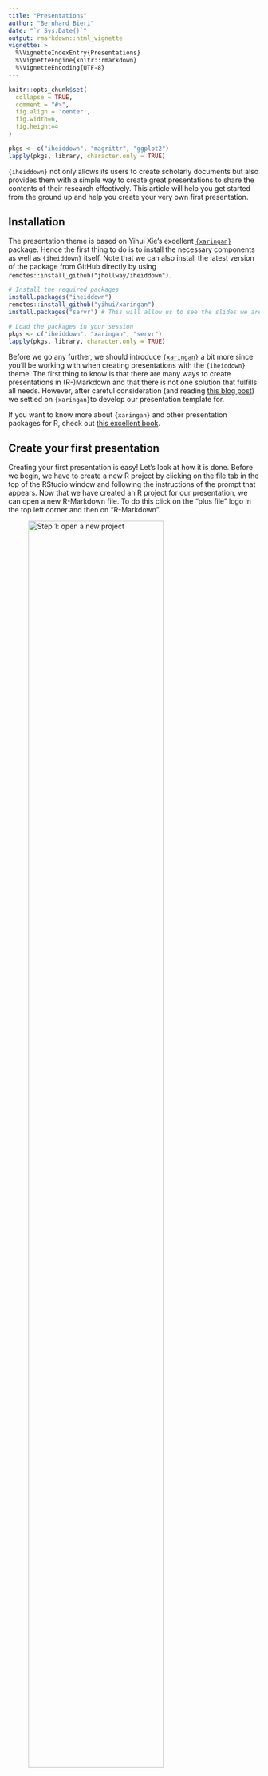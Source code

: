 ```yaml
---
title: "Presentations"
author: "Bernhard Bieri"
date: "`r Sys.Date()`"
output: rmarkdown::html_vignette
vignette: >
  %\VignetteIndexEntry{Presentations}
  %\VignetteEngine{knitr::rmarkdown}
  %\VignetteEncoding{UTF-8}
---
```


```r
knitr::opts_chunk$set(
  collapse = TRUE,
  comment = "#>",
  fig.align = 'center',
  fig.width=6,
  fig.height=4
)
```

```r
pkgs <- c("iheiddown", "magrittr", "ggplot2")
lapply(pkgs, library, character.only = TRUE)
```

`{iheiddown}` not only allows its users to create scholarly documents but also
provides them with a simple way to create great presentations to share the
contents of their research effectively. This article will help you get started
from the ground up and help you create your very own first presentation.

## Installation

The presentation theme is based on Yihui Xie's excellent
[`{xaringan}`](https://github.com/yihui/xaringan) package. Hence the first thing
to do is to install the necessary components as well as `{iheiddown}` itself.
Note that we can also install the latest version of the package from GitHub
directly by using `remotes::install_github("jhollway/iheiddown")`.

```r
# Install the required packages
install.packages("iheiddown")
remotes::install_github("yihui/xaringan")
install.packages("servr") # This will allow us to see the slides we are editing

# Load the packages in your session
pkgs <- c("iheiddown", "xaringan", "servr")
lapply(pkgs, library, character.only = TRUE)
```

Before we go any further, we should introduce
[`{xaringan}`](https://github.com/yihui/xaringan) a bit more since you'll be
working with when creating presentations with the `{iheiddown}` theme.
The first thing to know is that there are many ways to create presentations in
(R-)Markdown and that there is not one solution that fulfills all needs.
However, after careful consideration (and reading
[this blog post](https://yihui.org/en/2017/08/why-xaringan-remark-js/)) we
settled on `{xaringan}`to develop our presentation template for.

If you want to know more about `{xaringan}` and other presentation packages for
R, check out
[this excellent book](https://bookdown.org/yihui/rmarkdown/xaringan.html).

## Create your first presentation

Creating your first presentation is easy! Let's look at how it is done. Before
we begin, we have to create a new R project by clicking on the file tab in the
top of the RStudio window and following the instructions of the prompt that
appears. Now that we have created an R project for our presentation, we can open
a new R-Markdown file. To do this click on the "plus file" logo in the top left
corner and then on "R-Markdown".

![Step 1: open a new project](images/presentations/0_Open_Project.PNG){width="80%"}

After you have done this, a little pop-up helper will appear. The first thing we
will do is to select the `{iheiddown}` template for our presentation. To do so,
click on the "From Template" option on the left and select the
"Presentation {iheiddown}" template. Now give your presentation a name and click
on "OK".

![Step 2: select the template](images/presentations/1_Select_Template.PNG){width="80%"}

Congrats! You just created your first presentation!

Hold on, this doesn't look anything like slides!? To see your slides,
you have to "knit" the code by clicking on the little "knit" button on the
presentation.Rmd file. This will run all the code chunks and convert
the markdown code to an HTML presentation that you will be able to share with
your audience.

Take a moment to flick through the slides to get acquainted with the
`{R-markdown}` syntax and to get a feel of the possibilities of `{xaringan}` and
the `{iheiddown}` theme. These slides are as much a tutorial as this vignette!


## Edit your presentation

This section will focus on giving you an overview of what a `{xaringan}`
presentation is comprised of and give you a few tips and tricks to edit your
presentations.

### Your first edit

As you may have noticed by now, `{xaringan}` presentations are not quite like
more traditional WYSIWYG (what you see is what you get) presentation tools like
PowerPoint. In short, you write in the R-markdown file, define style classes in
the CSS files and create macros in the JavaScript file. This is all a bit
confusing isn't it? Thankfully, there is a way to vizualise your edits easily in
real time!

```r
# Install/Load the servr package if you haven't done it already
install.packages("servr")
library(servr)

# Serve your {xaringan} presentation to see live updates when you edit
iheiddown::preview_realtime()

# Close the connection to the live rendering when you're done
iheiddown::preview_stop()
```

`{xaringan}` includes a handy function called `inf_mr()` which will work in
concert with the `{servr}` package to render your sites locally and update them
as soon as you save your markdown document. We simply wrapped these functions
inside the more convenient `{iheiddown}` versions: `preview_realtime()` and
`preview_stop()`. This makes it a lot easier to edit your slides!

### The different elements of a `{xaringan}` presentation

`{xaringan}` presentations are comprised of three main components:

- The main .Rmd file for raw content
- The CSS file for style and layout options
- The macros.js file for handy functions

The main .Rmd file will be the core of your presentation, since it is where you
will write the text, run R code chunks, and [display gifs](https://www.bbc.com/culture/article/20170825-how-the-gif-won-the-internet)
to entertain your audience.

The CSS file contains all the styling options that will be used to display the
the content of the `.Rmd` file in a nice manner. This file contains the
definitions of all the classes we use in the presentation.

Finally, the `macros.js` file specifies small functions used for specific cases.
An example of a macro would be the inclusion of
[Emily Riederer's `xaringan_columns` macros](https://github.com/emilyriederer/xaringan_columns).

Note that editing the CSS and the macros files is not recommended for beginner
users as the point of having a theme is to avoid having to fiddle with these
files. Advanced users who wish to contribute a feature should [open an issue on
Github](https://github.com/jhollway/iheiddown/issues) to suggest the additional
features.

### Tips and tricks for editing your presentations 

The following sections cover additional tips and tricks that are not mentionned
in the slides. You'll discover how to animate your slides and how to include a
bibliography.

#### Slide transitions

For ease of use, we have included the
[`{animate.style}`](https://animate.style/) library of CSS animations. This
allows us to easily animate our slides with the addition of the CSS class
`animate__animated` and the desired animation e.g. `animate__slideInRight` on
the desired slide.

For a full list of the available animations and further options, check out
[animate.style](https://animate.style/). 

#### Citations and Bibliography

We all stand on the shoulders of giants when we are conducting research. This
is why we have implemented an easy way of generating citations and adding a
bibliography to your presentation. 
Note that this method uses the package `{RefManageR}` that you will need to
install.

``` r
install.packages("RefManageR")
```

The first step to adding a bibliography is to define its options in a code
chunk at the very top of your `presentation.Rmd` file. 

```r
# Initializes the bibliography
library(RefManageR)
BibOptions(check.entries = FALSE,
           bib.style = "authoryear", # Bibliography style
           max.names = 3, # Max author names displayed in bibliography
           sorting = "nyt", #Name, year, title sorting
           cite.style = "authoryear", # citation style
           style = "markdown",
           hyperlink = FALSE,
           dashed = FALSE)
myBib <- ReadBib("myBib.bib", check = FALSE)
# Note: don't forget to clear the knitr cache to account for changes in the
# bibliography.
```

The second step is to cite the papers you want to cite inline with `Citet()`,
`Citep()`, `AutoCite()` or `NoCite()`. Here is an example:
`Citet(myBib, "Entry_Name")`. Note that every element that you wish to put in
the bibliography at the end must be cited. Hence, if you only want a
bibliographical element to appear in the bibliography but not as a citation on
one of your slides, use the `NoCite()` function.

The third and final step is to print the full bibliography in the last slides
of your presentation.

````md
```{r refs, echo=FALSE, results="asis"}`r ''`
PrintBibliography(myBib)
```
````

Finally, note that you can specify the number of references you want to print
on each slide to avoid overfilling them. 

````md
```{r refs, echo=FALSE, results="asis"}`r ''`
PrintBibliography(bib, start = 1, end = 7)
```
````

For more in depth information about the integration of bibliographic
information into your presentations, please visit
[this wiki](https://github.com/yihui/xaringan/wiki/Bibliography-and-citations).

## Presenting

After creating your presentation, it is time to share it with the world!
To do so, simply open the HTML file that was created in your project folder
after you knitted it.

`{xaringan}` provides you with nifty shortcuts to toggle presenter mode (p) or
duplicate the slides (c) to present them on a second screen. Clicking "h" will
pull up the entire list of shortcuts. Present away!

## Printing the slides

There are two main ways to print slides.

- Print the slides that you rendered after opening them in your browser just like you would print a normal Web page.
  - Works best in the Google Chrome browser
- Use `pagedown::chrome_print()` when viewing your Rmarkdown file

However printing slides can be tricky in some cases, especially when one has interactive elements integrated into them such as multiple panels on the same slide. In that case, check out [this article for advanced printing options](https://www.garrickadenbuie.com/blog/print-xaringan-chromote/).

## Additional resources

### A non-exhaustive list of additional readings and extensions 

- Readings
  - [`{Xaringan}` documentation](https://bookdown.org/yihui/rmarkdown/xaringan.html)
  - [Markdown cheatsheet](https://github.com/adam-p/markdown-here/wiki/Markdown-Cheatsheet)
  - [R Markdown: The Definitive Guide](https://bookdown.org/yihui/rmarkdown/)
  - [Garrick Aden-Buie's website](https://www.garrickadenbuie.com/)
- Extensions
  - [`{xaringanExtra}`](https://github.com/gadenbuie/xaringanExtra)
    - A collection of neat extensions to make your presentation even prettier/
    more functional
  - [`{flipbookr}`](https://evamaerey.github.io/flipbookr/)
    - `{flipbookr}` aims to remove some of the confusion that might arise when
    showcasing large chunks of code by taking a step by step approach.

